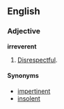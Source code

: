 ==English==

===Adjective===
'''irreverent'''
# [[Disrespectful]].

====Synonyms====
*[[impertinent]]
*[[insolent]]